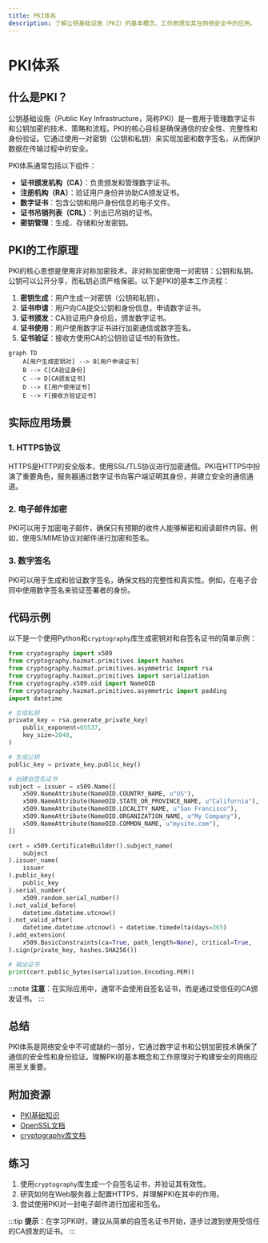```yaml
---
title: PKI体系
description: 了解公钥基础设施（PKI）的基本概念、工作原理及其在网络安全中的应用。
---
```


# PKI体系

## 什么是PKI？

公钥基础设施（Public Key Infrastructure，简称PKI）是一套用于管理数字证书和公钥加密的技术、策略和流程。PKI的核心目标是确保通信的安全性、完整性和身份验证。它通过使用一对密钥（公钥和私钥）来实现加密和数字签名，从而保护数据在传输过程中的安全。

PKI体系通常包括以下组件：
- **证书颁发机构（CA）**：负责颁发和管理数字证书。
- **注册机构（RA）**：验证用户身份并协助CA颁发证书。
- **数字证书**：包含公钥和用户身份信息的电子文件。
- **证书吊销列表（CRL）**：列出已吊销的证书。
- **密钥管理**：生成、存储和分发密钥。

## PKI的工作原理

PKI的核心思想是使用非对称加密技术。非对称加密使用一对密钥：公钥和私钥。公钥可以公开分享，而私钥必须严格保密。以下是PKI的基本工作流程：

1. **密钥生成**：用户生成一对密钥（公钥和私钥）。
2. **证书申请**：用户向CA提交公钥和身份信息，申请数字证书。
3. **证书颁发**：CA验证用户身份后，颁发数字证书。
4. **证书使用**：用户使用数字证书进行加密通信或数字签名。
5. **证书验证**：接收方使用CA的公钥验证证书的有效性。

```mermaid
graph TD
    A[用户生成密钥对] --> B[用户申请证书]
    B --> C[CA验证身份]
    C --> D[CA颁发证书]
    D --> E[用户使用证书]
    E --> F[接收方验证证书]
```

## 实际应用场景

### 1. HTTPS协议
HTTPS是HTTP的安全版本，使用SSL/TLS协议进行加密通信。PKI在HTTPS中扮演了重要角色，服务器通过数字证书向客户端证明其身份，并建立安全的通信通道。

### 2. 电子邮件加密
PKI可以用于加密电子邮件，确保只有预期的收件人能够解密和阅读邮件内容。例如，使用S/MIME协议对邮件进行加密和签名。

### 3. 数字签名
PKI可以用于生成和验证数字签名，确保文档的完整性和真实性。例如，在电子合同中使用数字签名来验证签署者的身份。

## 代码示例

以下是一个使用Python和`cryptography`库生成密钥对和自签名证书的简单示例：

```python
from cryptography import x509
from cryptography.hazmat.primitives import hashes
from cryptography.hazmat.primitives.asymmetric import rsa
from cryptography.hazmat.primitives import serialization
from cryptography.x509.oid import NameOID
from cryptography.hazmat.primitives.asymmetric import padding
import datetime

# 生成私钥
private_key = rsa.generate_private_key(
    public_exponent=65537,
    key_size=2048,
)

# 生成公钥
public_key = private_key.public_key()

# 创建自签名证书
subject = issuer = x509.Name([
    x509.NameAttribute(NameOID.COUNTRY_NAME, u"US"),
    x509.NameAttribute(NameOID.STATE_OR_PROVINCE_NAME, u"California"),
    x509.NameAttribute(NameOID.LOCALITY_NAME, u"San Francisco"),
    x509.NameAttribute(NameOID.ORGANIZATION_NAME, u"My Company"),
    x509.NameAttribute(NameOID.COMMON_NAME, u"mysite.com"),
])

cert = x509.CertificateBuilder().subject_name(
    subject
).issuer_name(
    issuer
).public_key(
    public_key
).serial_number(
    x509.random_serial_number()
).not_valid_before(
    datetime.datetime.utcnow()
).not_valid_after(
    datetime.datetime.utcnow() + datetime.timedelta(days=365)
).add_extension(
    x509.BasicConstraints(ca=True, path_length=None), critical=True,
).sign(private_key, hashes.SHA256())

# 输出证书
print(cert.public_bytes(serialization.Encoding.PEM))
```

:::note
**注意**：在实际应用中，通常不会使用自签名证书，而是通过受信任的CA颁发证书。
:::

## 总结

PKI体系是网络安全中不可或缺的一部分，它通过数字证书和公钥加密技术确保了通信的安全性和身份验证。理解PKI的基本概念和工作原理对于构建安全的网络应用至关重要。

## 附加资源

- [PKI基础知识](https://en.wikipedia.org/wiki/Public_key_infrastructure)
- [OpenSSL文档](https://www.openssl.org/docs/)
- [cryptography库文档](https://cryptography.io/en/latest/)

## 练习

1. 使用`cryptography`库生成一个自签名证书，并验证其有效性。
2. 研究如何在Web服务器上配置HTTPS，并理解PKI在其中的作用。
3. 尝试使用PKI对一封电子邮件进行加密和签名。

:::tip
**提示**：在学习PKI时，建议从简单的自签名证书开始，逐步过渡到使用受信任的CA颁发的证书。
:::